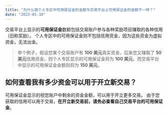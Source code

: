 ```yaml
---
title: "为什么我个人专区中可用保证金的金额与交易平台上可用保证金的金额不一样？"
date: "2023-01-10"
---
```


<Ads></Ads> 

交易平台上显示的**可用保证金**数额包括交易账户参与各种奖励项目赚取的各种信用（旧称奖励）。 个人专区中的可用保证金则不包括信用资金，因为这些资金为虚拟资金，无法出金。

> 举个例子，假设您某个交易账户有 **100 美元**真实资金，后来您又赚取了 **50 美元**信用资金，则个人专区显示的可用保证金将为 **100 美元**，而交易平台中显示的可用保证金金额则将为 **150 美元**。

## 如何查看我有多少资金可以用于开立新交易？

可用保证金显示的视您账户中剩余的资金金额，可以用于开立更多交易。 由于您获取的信用可以用于交易，**在开立新交易前，请务必查看自己交易平台的可用保证金**。
